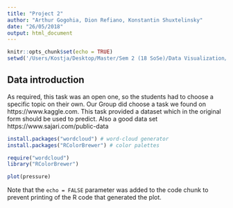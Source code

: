 ```yaml
---
title: "Project 2"
author: "Arthur Gogohia, Dion Refiano, Konstantin Shuxtelinsky"
date: "26/05/2018"
output: html_document
---
```


```r
knitr::opts_chunk$set(echo = TRUE)
setwd('/Users/Kostja/Desktop/Master/Sem 2 (18 SoSe)/Data Visualization/Tasks/DV_Project_2')
```

## Data introduction
As required, this task was an open one, so the students had to choose a specific topic on their own. Our Group did choose a task we found on https://www.kaggle.com. This task provided a dataset which in the original form should be used to predict. Also a good data set https://www.sajari.com/public-data

```r
install.packages("wordcloud") # word-cloud generator
install.packages("RColorBrewer") # color palettes

require("wordcloud")
library("RColorBrewer")

```


```r
plot(pressure)
```

Note that the `echo = FALSE` parameter was added to the code chunk to prevent printing of the R code that generated the plot.
